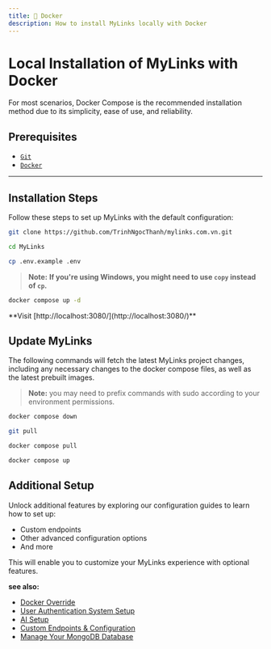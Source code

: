 ```yaml
---
title: 🐋 Docker
description: How to install MyLinks locally with Docker
---
```


# Local Installation of MyLinks with Docker

For most scenarios, Docker Compose is the recommended installation method due to its simplicity, ease of use, and reliability.

## Prerequisites

- [`Git`](https://git-scm.com/downloads)
- [`Docker`](https://www.docker.com/products/docker-desktop/)

---

## Installation Steps

Follow these steps to set up MyLinks with the default configuration:

```bash filename="Clone the Repository"
git clone https://github.com/TrinhNgocThanh/mylinks.com.vn.git
```

```bash filename="Navigate to the MyLinks Directory"
cd MyLinks
```

```bash filename="Create a .env File from .env.example"
cp .env.example .env
```

> **Note:** **If you're using Windows, you might need to use `copy` instead of `cp`.**

```sh filename="Start MyLinks"
docker compose up -d
```

<Callout type="success" title="Access MyLinks!" emoji="🎉">
  **Visit [http://localhost:3080/](http://localhost:3080/)**
</Callout>

## Update MyLinks

The following commands will fetch the latest MyLinks project changes, including any necessary changes to the docker compose files, as well as the latest prebuilt images.

> **Note:** you may need to prefix commands with sudo according to your environment permissions.

```bash filename="Stop the running container(s)""
docker compose down
```

```bash filename="Pull latest project changes"
git pull
```

```bash filename="Pull the latest MyLinks image""
docker compose pull
```

```bash filename="Start MyLinks"
docker compose up
```

## Additional Setup

Unlock additional features by exploring our configuration guides to learn how to set up:

- Custom endpoints
- Other advanced configuration options
- And more

This will enable you to customize your MyLinks experience with optional features.

**see also:**
- [Docker Override](/docs/configuration/docker_override)
- [User Authentication System Setup](/docs/configuration/authentication)
- [AI Setup](/docs/configuration/pre_configured_ai)
- [Custom Endpoints & Configuration](/docs/configuration/librechat_yaml)
- [Manage Your MongoDB Database](/blog/2023-11-30_mongoexpress)